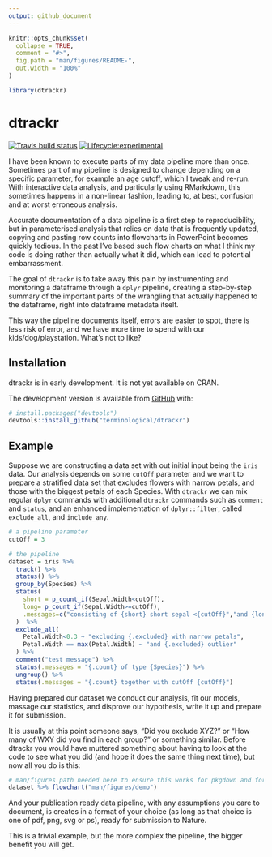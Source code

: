 ```yaml
---
output: github_document
---
```


<!-- README.md is generated from README.Rmd. Please edit that file -->

```r
knitr::opts_chunk$set(
  collapse = TRUE,
  comment = "#>",
  fig.path = "man/figures/README-",
  out.width = "100%"
)

library(dtrackr)

```

# dtrackr

<!-- badges: start -->
[![Travis build status](https://travis-ci.org/terminological/dtrackr.svg?branch=master)](https://travis-ci.org/terminological/dtrackr)
[![Lifecycle:experimental](https://img.shields.io/badge/lifecycle-experimental-orange.svg)](https://www.tidyverse.org/lifecycle/#experimental)
<!-- [![CRAN Status](https://www.r-pkg.org/badges/version/dtrackr)](https://cran.r-project.org/package=dtrackr) -->
<!-- badges: end -->


I have been known to execute parts of my data pipeline more than once. 
Sometimes part of my pipeline is designed to change depending on a specific parameter, for example an age cutoff, which I tweak and re-run. 
With interactive data analysis, and particularly using RMarkdown, this sometimes happens in a non-linear fashion, leading to, at best, confusion and at worst erroneous analysis.

Accurate documentation of a data pipeline is a first step to reproducibility, but in parameterised analysis that relies on data that is frequently updated, copying and pasting row counts into 
flowcharts in PowerPoint becomes quickly tedious. In the past I've based such flow charts on what I think my code is doing rather than actually what it did, which can lead 
to potential embarrassment.

The goal of `dtrackr` is to take away this pain by instrumenting and monitoring a dataframe through a `dplyr` pipeline, creating a step-by-step summary of the 
important parts of the wrangling that actually happened to the dataframe, right into dataframe metadata itself.

This way the pipeline documents itself, errors are easier to spot, there is less risk of error, and we have more time to spend with our kids/dog/playstation. What's not to like?

## Installation

dtrackr is in early development. It is not yet available on CRAN.

<!-- You can install the released version of dtrackr from [CRAN](https://CRAN.R-project.org) with: -->

<!-- ``` r -->
<!-- install.packages("dtrackr") -->
<!-- ``` -->

The development version is available from [GitHub](https://github.com/) with:

``` r
# install.packages("devtools")
devtools::install_github("terminological/dtrackr")
```
## Example

Suppose we are constructing a data set with out initial input being the `iris` data. Our analysis depends on some `cutOff` parameter and we
want to prepare a stratified data set that excludes flowers with narrow petals, and those with the biggest petals of each Species. With `dtrackr` 
we can mix regular `dplyr` commands with additional `dtrackr` commands such as `comment` and `status`, and an enhanced implementation 
of `dplyr::filter`, called `exclude_all`, and `include_any`.

```r
# a pipeline parameter
cutOff = 3

# the pipeline
dataset = iris %>% 
  track() %>%
  status() %>%
  group_by(Species) %>%
  status(
    short = p_count_if(Sepal.Width<cutOff), 
    long= p_count_if(Sepal.Width>=cutOff), 
    .messages=c("consisting of {short} short sepal <{cutOff}","and {long} long sepal >={cutOff}")
  )  %>%
  exclude_all(
    Petal.Width<0.3 ~ "excluding {.excluded} with narrow petals",
    Petal.Width == max(Petal.Width) ~ "and {.excluded} outlier"
  ) %>%
  comment("test message") %>%
  status(.messages = "{.count} of type {Species}") %>%
  ungroup() %>%
  status(.messages = "{.count} together with cutOff {cutOff}") 
```

Having prepared our dataset we conduct our analysis, fit our models, massage our statistics, and disprove our hypothesis, write it up and prepare it for submission.

It is usually at this point someone says, "Did you exclude XYZ?" or "How many of WXY did you find in each group?" or something similar. Before dtrackr you 
would have muttered something about having to look at the code to see what you did (and hope it does the same thing next time), but now all you do is this: 

```r

# man/figures path needed here to ensure this works for pkgdown and for github
dataset %>% flowchart("man/figures/demo")

```

And your publication ready data pipeline, with any assumptions you care to document, is creates in a format of your choice (as long as that choice is one of pdf, png, svg or ps), ready for submission to Nature. 

This is a trivial example, but the more complex the pipeline, the bigger benefit you will get. 

